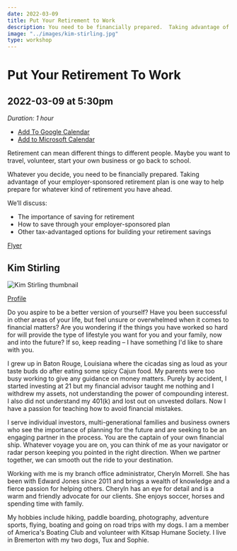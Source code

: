 ```yaml
---
date: 2022-03-09
title: Put Your Retirement to Work
description: You need to be financially prepared.  Taking advantage of your employer-sponsored retirement plan is one way to help prepare for whatever kind of retirement you have ahead.
image: "../images/kim-stirling.jpg"
type: workshop
---
```


# Put Your Retirement To Work

## 2022-03-09 at 5:30pm

_Duration: 1 hour_

- [Add To Google Calendar](https://calendar.google.com/calendar/render?action=TEMPLATE&dates=20220310T013000Z%2F20220310T023000Z&details=We%27ll%20discuss%20the%20importance%20of%20saving%20for%20your%20retirement%2C%20how%20to%20save%20through%20your%20employer-sponsored%20plan%2C%20and%20other%20tax-advantaged%20options%20for%20building%20your%20retirement%20savings.%20For%20more%20details%20about%20this%20session%2C%20visit%20https%3A%2F%2Flll.adadev.org%2F.&location=http%3A%2F%2Flovelace-labs.adadev.org&text=Put%20your%20retirement%20to%20work%20with%20Kim%20Stirling)
- [Add to Microsoft Calendar](https://outlook.live.com/calendar/0/deeplink/compose?allday=false&body=We%27ll%20discuss%20the%20importance%20of%20saving%20for%20your%20retirement%2C%20how%20to%20save%20through%20your%20employer-sponsored%20plan%2C%20and%20other%20tax-advantaged%20options%20for%20building%20your%20retirement%20savings.%20For%20more%20details%20about%20this%20session%2C%20visit%20https%3A%2F%2Flll.adadev.org%2F.&enddt=2022-03-10T02%3A30%3A00%2B00%3A00&location=http%3A%2F%2Flovelace-labs.adadev.org&path=%2Fcalendar%2Faction%2Fcompose&rru=addevent&startdt=2022-03-10T01%3A30%3A00%2B00%3A00&subject=Put%20your%20retirement%20to%20work%20with%20Kim%20Stirling)

Retirement can mean different things to different people. Maybe you want to travel, volunteer, start your own business or go back to school.

Whatever you decide, you need to be financially prepared. Taking advantage of your employer-sponsored retirement plan is one way to help prepare for whatever kind of retirement you have ahead.

We’ll discuss:

- The importance of saving for retirement
- How to save through your employer-sponsored plan
- Other tax-advantaged options for building your
  retirement savings

[Flyer](https://drive.google.com/file/d/11IEXD4HUa8W_D7zZgb0QFmFsC85xOpmM/view?usp=sharing)

## Kim Stirling

![Kim Stirling thumbnail](../images/kim-stirling-thumbnail.png)

[Profile](https://www.edwardjones.com/us-en/financial-advisor/kim-stirling)

Do you aspire to be a better version of yourself? Have you been successful in other areas of your life, but feel unsure or overwhelmed when it comes to financial matters? Are you wondering if the things you have worked so hard for will provide the type of lifestyle you want for you and your family, now and into the future? If so, keep reading – I have something I'd like to share with you.

I grew up in Baton Rouge, Louisiana where the cicadas sing as loud as your taste buds do after eating some spicy Cajun food. My parents were too busy working to give any guidance on money matters. Purely by accident, I started investing at 21 but my financial advisor taught me nothing and I withdrew my assets, not understanding the power of compounding interest. I also did not understand my 401(k) and lost out on unvested dollars. Now I have a passion for teaching how to avoid financial mistakes.

I serve individual investors, multi-generational families and business owners who see the importance of planning for the future and are seeking to be an engaging partner in the process. You are the captain of your own financial ship. Whatever voyage you are on, you can think of me as your navigator or radar person keeping you pointed in the right direction. When we partner together, we can smooth out the ride to your destination.

Working with me is my branch office administrator, Cheryln Morrell. She has been with Edward Jones since 2011 and brings a wealth of knowledge and a fierce passion for helping others. Cheryln has an eye for detail and is a warm and friendly advocate for our clients. She enjoys soccer, horses and spending time with family.

My hobbies include hiking, paddle boarding, photography, adventure sports, flying, boating and going on road trips with my dogs. I am a member of America's Boating Club and volunteer with Kitsap Humane Society. I live in Bremerton with my two dogs, Tux and Sophie.
